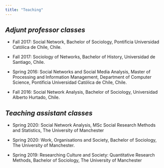 ```yaml
---
title: "Teaching"
---
```


## *Adjunt professor classes*

- Fall 2017: Social Network, Bachelor of Sociology, Pontificia Universidad Católica de Chile, Chile. 

- Fall 2017: Sociology of Networks, Bachelor of History, Universidad de Santiago, Chile. 

- Spring 2016: Social Networks and Social Media Analysis, Master of Processing and Information Management, Department of Computer Science, Pontificia Universidad Católica de Chile, Chile. 

- Fall 2016: Social Network Analysis, Bachelor of Sociology, Universidad Alberto Hurtado, Chile.


## *Teaching assistant classes* 

- Spring 2020: Social Network Analysis, MSc Social Research Methods and Statistics, The University of Manchester

- Spring 2020: Work, Organisations and Society, Bachelor of Sociology, The University of Manchester. 

- Spring 2019: Researching Culture and Society: Quantitative Research Methods, Bachelor of Sociology, The University of Manchester

